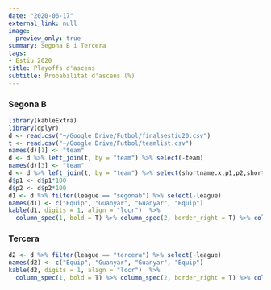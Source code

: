 ```yaml
---
date: "2020-06-17"
external_link: null
image:
  preview_only: true
summary: Segona B i Tercera
tags:
- Estiu 2020
title: Playoffs d'ascens
subtitle: Probabilitat d'ascens (%)
---
```


### Segona B

```r
library(kableExtra)
library(dplyr)
d <- read.csv("~/Google Drive/Futbol/finalsestiu20.csv")
t <- read.csv("~/Google Drive/Futbol/teamlist.csv")
names(d)[1] <- "team"
d <- d %>% left_join(t, by = "team") %>% select(-team)
names(d)[3] <- "team"
d <- d %>% left_join(t, by = "team") %>% select(shortname.x,p1,p2,shortname.y,league)
d$p1 <- d$p1*100
d$p2 <- d$p2*100
d1 <- d %>% filter(league == "segonab") %>% select(-league)
names(d1) <- c("Equip", "Guanyar", "Guanyar", "Equip")
kable(d1, digits = 1, align = "lccr")  %>%
  column_spec(1, bold = T) %>% column_spec(2, border_right = T) %>% column_spec(4, bold = T)
```

### Tercera

```r
d2 <- d %>% filter(league == "tercera") %>% select(-league)
names(d2) <- c("Equip", "Guanyar", "Guanyar", "Equip")
kable(d2, digits = 1, align = "lccr")  %>%
  column_spec(1, bold = T) %>% column_spec(2, border_right = T) %>% column_spec(4, bold = T)
```